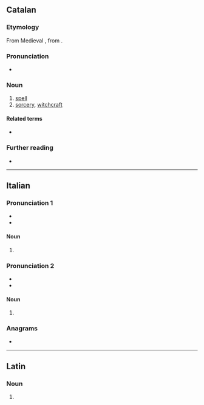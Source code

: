 ==Catalan==

===Etymology===
From Medieval {{bor|ca|la|sortilegium}}, from {{m|la|sortilegus||soothsaying}}.

===Pronunciation===
* {{ca-IPA|è}}

===Noun===
{{ca-noun|m}}

# [[spell]]
# [[sorcery]], [[witchcraft]]

====Related terms====
* {{l|ca|sortíleg}}

===Further reading===
* {{R:IEC2}}

{{c|ca|Occult}}

----

==Italian==

===Pronunciation 1===
{{rfc-pron-n|it|Pronunciation 1}}
* {{IPA|it|/sorˈtiled͡ʒi/|[s̪or̺ˈt̪͡iː.l̺e.d͡ʒi]}}
* {{hyphenation|it|sor|tì|le|gi}}

====Noun====
{{head|it|noun form|g=m}}

# {{plural of|it|sortilego}}

===Pronunciation 2===
* {{IPA|it|/sortiˈlɛd͡ʒi/|[s̪or̺.t̪͡iˈl̺ɛː.d͡ʒi]}}
* {{hyphenation|it|sor|ti|lè|gi}}

====Noun====
{{head|it|noun form|g=m}}

# {{plural of|it|sortilegio}}

===Anagrams===
* {{l|it|togliersi}}

----

==Latin==

===Noun===
{{la-noun-form|sortilegī}}

# {{inflection of|la|sortilegum||gen|s}}